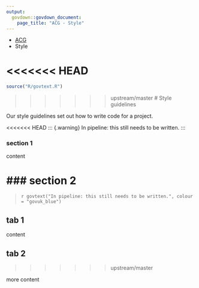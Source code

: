 ```yaml
---
output: 
  govdown::govdown_document:
    page_title: "ACG - Style"
---
```


::: {.breadcrumbs}
* [ACG](index.html)
* Style
:::

<<<<<<< HEAD
=======
``` r
source("R/govtext.R")
```

>>>>>>> upstream/master
# Style guidelines

::: {.lead-para}
Our style guidelines set out how to write code for a project.
:::

<<<<<<< HEAD
::: {.warning}
In pipeline: this still needs to be written.
:::


### section 1

content

### section 2
=======
> `r govtext("In pipeline: this still needs to be written.", colour = "govuk_blue")`


## tab 1

content

## tab 2
>>>>>>> upstream/master

more content


